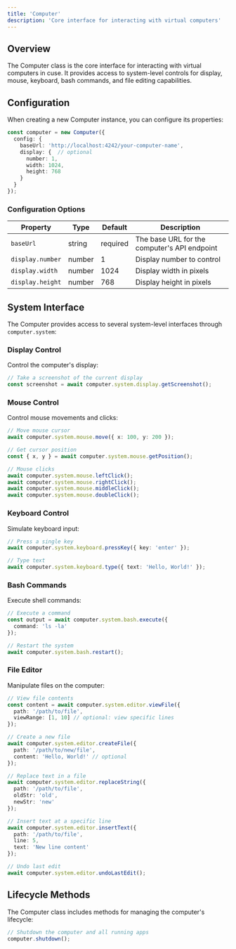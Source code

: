 ```yaml
---
title: 'Computer'
description: 'Core interface for interacting with virtual computers'
---
```


## Overview

The Computer class is the core interface for interacting with virtual computers in cuse. It provides access to system-level controls for display, mouse, keyboard, bash commands, and file editing capabilities.

## Configuration

When creating a new Computer instance, you can configure its properties:

```typescript
const computer = new Computer({
  config: {
    baseUrl: 'http://localhost:4242/your-computer-name',
    display: {  // optional
      number: 1,
      width: 1024,
      height: 768
    }
  }
});
```

### Configuration Options

| Property | Type | Default | Description |
| --- | --- | --- | --- |
| `baseUrl` | string | required | The base URL for the computer's API endpoint |
| `display.number` | number | 1 | Display number to control |
| `display.width` | number | 1024 | Display width in pixels |
| `display.height` | number | 768 | Display height in pixels |

## System Interface

The Computer provides access to several system-level interfaces through `computer.system`:

### Display Control

Control the computer's display:

```typescript
// Take a screenshot of the current display
const screenshot = await computer.system.display.getScreenshot();
```

### Mouse Control

Control mouse movements and clicks:

```typescript
// Move mouse cursor
await computer.system.mouse.move({ x: 100, y: 200 });

// Get cursor position
const { x, y } = await computer.system.mouse.getPosition();

// Mouse clicks
await computer.system.mouse.leftClick();
await computer.system.mouse.rightClick();
await computer.system.mouse.middleClick();
await computer.system.mouse.doubleClick();
```

### Keyboard Control

Simulate keyboard input:

```typescript
// Press a single key
await computer.system.keyboard.pressKey({ key: 'enter' });

// Type text
await computer.system.keyboard.type({ text: 'Hello, World!' });
```

### Bash Commands

Execute shell commands:

```typescript
// Execute a command
const output = await computer.system.bash.execute({ 
  command: 'ls -la' 
});

// Restart the system
await computer.system.bash.restart();
```

### File Editor

Manipulate files on the computer:

```typescript
// View file contents
const content = await computer.system.editor.viewFile({
  path: '/path/to/file',
  viewRange: [1, 10] // optional: view specific lines
});

// Create a new file
await computer.system.editor.createFile({
  path: '/path/to/new/file',
  content: 'Hello, World!' // optional
});

// Replace text in a file
await computer.system.editor.replaceString({
  path: '/path/to/file',
  oldStr: 'old',
  newStr: 'new'
});

// Insert text at a specific line
await computer.system.editor.insertText({
  path: '/path/to/file',
  line: 5,
  text: 'New line content'
});

// Undo last edit
await computer.system.editor.undoLastEdit();
```

## Lifecycle Methods

The Computer class includes methods for managing the computer's lifecycle:

```typescript
// Shutdown the computer and all running apps
computer.shutdown();
```
